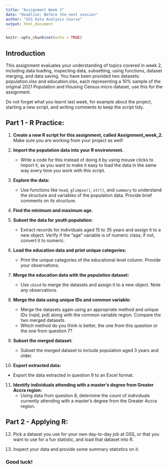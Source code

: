 ```yaml
---
title: "Assignment Week 2"
date: "Deadline: Before the next session"
author: "GSS Data Analysis Course"
output: html_document
---
```


```r
knitr::opts_chunk$set(echo = TRUE)
```

## Introduction
This assignment evaluates your understanding of topics covered in week 2, including data loading, inspecting data, subsetting, using functions, dataset merging, and data saving. You have been provided two datasets: population.xlsx and education.xlsx, each representing a 10% sample of the original 2021 Population and Housing Census micro dataset, use this for the assignment.

Do not forget what you learnt last week, for example about the project, starting a new script, and writing comments to keep the script tidy.

## Part 1 - R Practice:
1. **Create a new R script for this assignment, called Assignment_week_2.** Make sure you are working from your project as well!

2. **Import the population data into your R environment.** 
   - Write a code for this instead of doing it by using mouse clicks to import it, as you want to make it easy to load the data in the same way every time you work with this script.

3. **Explore the data:**
   - Use functions like `head`, `glimpse()`, `str()`, and `summary` to understand the structure and variables of the population data. Provide brief comments on its structure.

4. **Find the minimum and maximum age.**

5. **Subset the data for youth population:**
   - Extract records for individuals aged 15 to 35 years and assign it to a new object. Verify if the "age" variable is of numeric class; if not, convert it to numeric.

6. **Load the education data and print unique categories:**
   - Print the unique categories of the educational level column. Provide your observations.

7. **Merge the education data with the population dataset:**
   - Use `cbind` to merge the datasets and assign it to a new object. Note any observations.

8. **Merge the data using unique IDs and common variable:**
   - Merge the datasets again using an appropriate method and unique IDs (nqid, pid) along with the common variable region. Compare the two merged datasets.
   - Which method do you think is better, the one from this question or the one from question 7?

9. **Subset the merged dataset:**
   - Subset the merged dataset to include population aged 3 years and older.

10. **Export extracted data:**
   - Export the data extracted in question 9 to an Excel format.

11. **Identify individuals attending with a master’s degree from Greater Accra region:**
    - Using data from question 8, determine the count of individuals currently attending with a master’s degree from the Greater Accra region.

## Part 2 - Applying R:
12. Pick a dataset you use for your own day-to-day job at GSS, or that you want to use for a fun statistic, and load that dataset into R.

13. Inspect your data and provide some summary statistics on it.

### Good luck!
